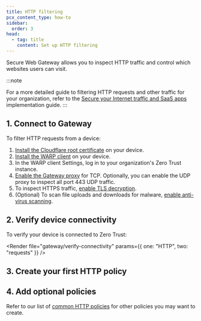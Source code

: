 ```yaml
---
title: HTTP filtering
pcx_content_type: how-to
sidebar:
  order: 3
head:
  - tag: title
    content: Set up HTTP filtering
---
```



Secure Web Gateway allows you to inspect HTTP traffic and control which websites users can visit.

:::note

For a more detailed guide to filtering HTTP requests and other traffic for your organization, refer to the [Secure your Internet traffic and SaaS apps](/learning-paths/secure-internet-traffic/concepts/) implementation guide.
:::

## 1. Connect to Gateway

To filter HTTP requests from a device:

1. [Install the Cloudflare root certificate](/cloudflare-one/connections/connect-devices/user-side-certificates/) on your device.
2. [Install the WARP client](/cloudflare-one/connections/connect-devices/warp/deployment/) on your device.
3. In the WARP client Settings, log in to your organization's <GlossaryTooltip term="team name">Zero Trust instance</GlossaryTooltip>.
4. [Enable the Gateway proxy](/cloudflare-one/policies/gateway/proxy/#enable-the-gateway-proxy) for TCP. Optionally, you can enable the UDP proxy to inspect all port 443 UDP traffic.
5. To inspect HTTPS traffic, [enable TLS decryption](/cloudflare-one/policies/gateway/http-policies/tls-decryption/#enable-tls-decryption).
6. (Optional) To scan file uploads and downloads for malware, [enable anti-virus scanning](/cloudflare-one/policies/gateway/http-policies/antivirus-scanning/).

## 2. Verify device connectivity

To verify your device is connected to Zero Trust:

<Render
	file="gateway/verify-connectivity"
	params={{ one: "HTTP", two: "requests" }}
/>

## 3. Create your first HTTP policy

<Render file="gateway/get-started/create-http-policy" />

## 4. Add optional policies

Refer to our list of [common HTTP policies](/cloudflare-one/policies/gateway/http-policies/common-policies) for other policies you may want to create.
